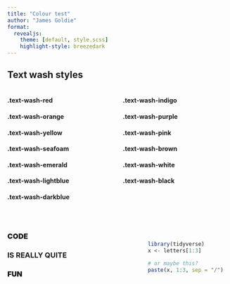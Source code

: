 ```yaml
---
title: "Colour test"
author: "James Goldie"
format:
  revealjs: 
    theme: [default, style.scss]
    highlight-style: breezedark
---
```


## Text wash styles {.text-wash-white}

:::: {.columns}

::: {.column width="50%"}
#### .text-wash-red {.text-wash-red}
#### .text-wash-orange {.text-wash-orange}
#### .text-wash-yellow {.text-wash-yellow}
#### .text-wash-seafoam {.text-wash-seafoam}
#### .text-wash-emerald {.text-wash-emerald}
#### .text-wash-lightblue {.text-wash-lightblue}
#### .text-wash-darkblue {.text-wash-darkblue}
:::

::: {.column width="50%"}
#### .text-wash-indigo {.text-wash-indigo}
#### .text-wash-purple {.text-wash-purple}
#### .text-wash-pink {.text-wash-pink}
#### .text-wash-brown {.text-wash-brown}
#### .text-wash-white {.text-wash-white}
#### .text-wash-black {.text-wash-black}
:::

::::

## {.center}

:::: {.columns}

::: {.column width="40%"}

### CODE {.r-fit-text .text-wash-yellow style="font-weight:900;"}
### IS REALLY QUITE {.r-fit-text .text-wash-orange}
### FUN {.r-fit-text .text-wash-red style="font-weight:900;"}

:::

::: {.column width="10%"}
:::

::: {.column width="50%" style="margin-top:30px"}

```r
library(tidyverse)
x <- letters[1:3]

# or maybe this?
paste(x, 1:3, sep = "/")
```
:::

::::